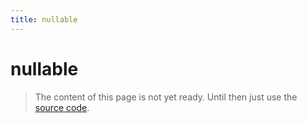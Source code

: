 ```yaml
---
title: nullable
---
```


# nullable

> The content of this page is not yet ready. Until then just use the [source code](https://github.com/fabian-hiller/valibot/blob/main/library/src/schemas/nullable/nullable.ts).
